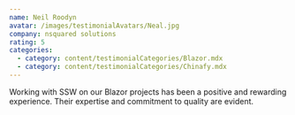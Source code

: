 ```yaml
---
name: Neil Roodyn
avatar: /images/testimonialAvatars/Neal.jpg
company: nsquared solutions
rating: 5
categories:
  - category: content/testimonialCategories/Blazor.mdx
  - category: content/testimonialCategories/Chinafy.mdx
---
```


Working with SSW on our Blazor projects has been a positive and rewarding experience. Their expertise and commitment to quality are evident.
